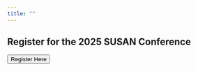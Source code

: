 ```yaml
---
title: ""
--- 
```


<h2>Register for the 2025 SUSAN Conference</h2>

<!-- The button to display the form -->
<button id="showFormButton" onclick="showForm()">Register Here</button>

<!-- The form, hidden by default, with increased width -->
<form id="registerForm" name="contact" method="POST" data-netlify="true" action="/thank-you" style="display: none; margin-top: 20px; width: 50%;">
  <p>
    <label>Name <input type="text" name="name" required /></label>
  </p>
  <p>
    <label>Email <input type="email" name="email" required /></label>
  </p>
  <p>
    <label>Institution <input type="text" name="institution" required /></label>
  </p>
  <p>
    <button type="submit">Register</button>
  </p>
</form>

<!-- JavaScript to toggle form visibility -->
<script>
  function showForm() {
    var form = document.getElementById("registerForm");
    var button = document.getElementById("showFormButton");
    
    // Show the form and hide the button
    form.style.display = "block";
    button.style.display = "none";
  }
</script>

